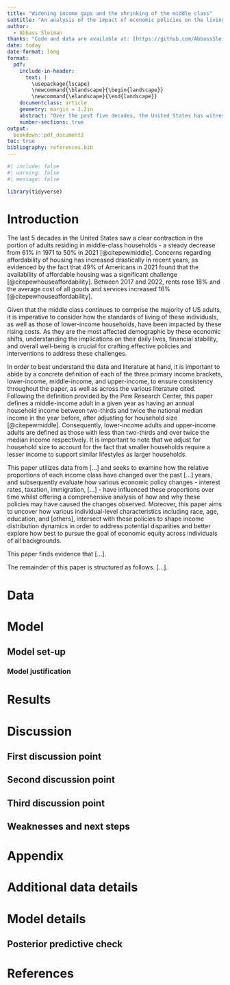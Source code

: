 ```yaml
---
title: "Widening income gaps and the shrinking of the middle class"
subtitle: "An analysis of the impact of economic policies on the living standards of middle and lower-income households amidst rising costs and affordability challenges."
author: 
  - Abbass Sleiman
thanks: "Code and data are available at: [https://github.com/AbbassSleiman/US-Middle-Class](https://github.com/AbbassSleiman/US-Middle-Class)."
date: today
date-format: long
format: 
  pdf: 
    include-in-header: 
      text: |
        \usepackage{lscape}
        \newcommand{\blandscape}{\begin{landscape}}
        \newcommand{\elandscape}{\end{landscape}}
    documentclass: article
    geometry: margin = 1.2in
    abstract: "Over the past five decades, the United States has witnessed a decline in the percentage of adults residing in middle-class households, alongside escalating concerns about housing affordability. This study aims to assess the impact of rising costs on the living standards of middle and lower-income households, recognizing them as the most affected demographic by these economic shifts. Utilizing data from [...], we analyze changes in income distribution and evaluate the influence of economic policy changes, including interest rates and taxation, on the standards of living of these individuals. Additionally, we explore how individual-level characteristics intersect with these policies to address how best to pursue the goal of economic equity across individuals of all backgrounds. We find that [...]."
    number-sections: true
output: 
  bookdown::pdf_document2
toc: true
bibliography: references.bib
---
```


```r
#| include: false
#| warning: false
#| message: false

library(tidyverse)
```


# Introduction

The last 5 decades in the United States saw a clear contraction in the portion of adults residing in middle-class households - a steady decrease from 61% in 1971 to 50% in 2021 [@citepewmiddle]. Concerns regarding affordability of housing has increased drastically in recent years, as evidenced by the fact that 49% of Americans in 2021 found that the availability of affordable housing was a significant challenge [@citepewhouseaffordability]. Between 2017 and 2022, rents rose 18% and the average cost of all goods and services increased 16% [@citepewhouseaffordability]. 

Given that the middle class continues to comprise the majority of US adults, it is imperative to consider how the standards of living of these individuals, as well as those of lower-income households, have been impacted by these rising costs. As they are the most affected demographic by these economic shifts, understanding the implications on their daily lives, financial stability, and overall well-being is crucial for crafting effective policies and interventions to address these challenges.

In order to best understand the data and literature at hand, it is important to abide by a concrete definition of each of the three primary income brackets, lower-income, middle-income, and upper-income, to ensure consistency throughout the paper, as well as across the various literature cited. Following the definition provided by the Pew Research Center, this paper defines a middle-income adult in a given year as having an annual household income between two-thirds and twice the national median income in the year before, after adjusting for household size [@citepewmiddle]. Consequently, lower-income adults and upper-income adults are defined as those with less than two-thirds and over twice the median income respectively. It is important to note that we adjust for household size to account for the fact that smaller households require a lesser income to support similar lifestyles as larger households.

This paper utilizes data from [...] and seeks to examine how the relative proportions of each income class have changed over the past [...] years, and subsequently evaluate how various economic policy changes - interest rates, taxation, immigration, [...] - have influenced these proportions over time whilst offering a comprehensive analysis of how and why these policies may have caused the changes observed. Moreover, this paper aims to uncover how various individual-level characteristics including race, age, education, and [others], intersect with these policies to shape income distribution dynamics in order to address potential disparities and better explore how best to pursue the goal of economic equity across individuals of all
backgrounds.

This paper finds evidence that [...].

The remainder of this paper is structured as follows. [...].

# Data {#sec-data}


# Model


## Model set-up



### Model justification



# Results



# Discussion

## First discussion point {#sec-first-point}

## Second discussion point

## Third discussion point

## Weaknesses and next steps

\newpage

\appendix

# Appendix {-}


# Additional data details

# Model details {#sec-model-details}

## Posterior predictive check



\newpage


# References


